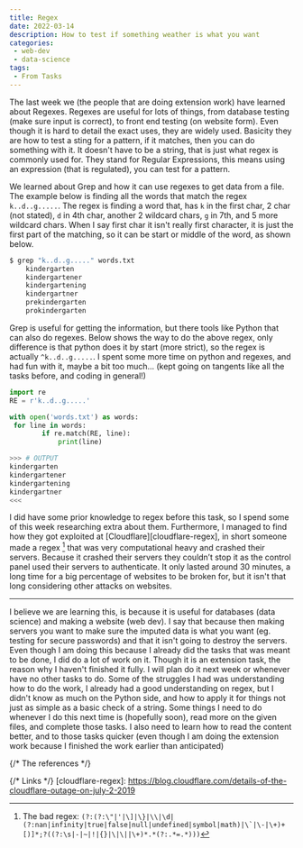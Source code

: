 ```yaml
---
title: Regex
date: 2022-03-14
description: How to test if something weather is what you want
categories:
 - web-dev
 - data-science
tags:
 - From Tasks
---
```


The last week we (the people that are doing extension work) have learned about Regexes. Regexes are useful for lots of things, from database testing (make sure input is correct), to front end testing (on website form). Even though it is hard to detail the exact uses, they are widely used. Basicity they are how to test a sting for a pattern, if it matches, then you can do something with it. It doesn't have to be a string, that is just what regex is commonly used for. They stand for Regular Expressions, this means using an expression (that is regulated), you can test for a pattern.

We learned about Grep and how it can use regexes to get data from a file. The example below is finding all the words that match the regex `k..d..g.....`. The regex is finding a word that, has `k` in the first char, 2 char (not stated), `d` in 4th char, another 2 wildcard chars, `g` in 7th, and 5 more wildcard chars. When I say first char it isn't really first character, it is just the first part of the matching, so it can be start or middle of the word, as shown below.

```bash
$ grep "k..d..g....." words.txt
    kindergarten
    kindergartener
    kindergartening
    kindergartner
    prekindergarten
    prokindergarten
```

Grep is useful for getting the information, but there tools like Python that can also do regexes. Below shows the way to do the above regex, only difference is that python does it by start (more strict), so the regex is actually `^k..d..g.....`. I spent some more time on python and regexes, and had fun with it, maybe a bit too much... (kept going on tangents like all the tasks before, and coding in general!)

```python
import re
RE = r'k..d..g.....'

with open('words.txt') as words:
 for line in words:
        if re.match(RE, line):
            print(line)

>>> # OUTPUT
kindergarten
kindergartener
kindergartening
kindergartner
<<<
```

I did have some prior knowledge to regex before this task, so I spend some of this week researching extra about them. Furthermore, I managed to find how they got exploited at [Cloudflare][cloudflare-regex], in short someone made a regex [^1] that was very computational heavy and crashed their servers. Because it crashed their servers they couldn’t stop it as the control panel used their servers to authenticate. It only lasted around 30 minutes, a long time for a big percentage of websites to be broken for, but it isn't that long considering other attacks on websites.

---

I believe we are learning this, is because it is useful for databases (data science) and making a website (web dev). I say that because then making servers you want to make sure the imputed data is what you want (eg. testing for secure passwords) and that it isn't going to destroy the servers. Even though I am doing this because I already did the tasks that was meant to be done, I did do a lot of work on it. Though it is an extension task, the reason why I haven't finished it fully. I will plan do it next week or whenever have no other tasks to do. Some of the struggles I had was understanding how to do the work, I already had a good understanding on regex, but I didn't know as much on the Python side, and how to apply it for things not just as simple as a basic check of a string. Some things I need to do whenever I do this next time is (hopefully soon), read more on the given files, and complete those tasks. I also need to learn how to read the content better, and to those tasks quicker (even though I am doing the extension work because I finished the work earlier than anticipated)

{/* The references */}
[^1]: The bad regex: `` (?:(?:\"|'|\]|\}|\\|\d|(?:nan|infinity|true|false|null|undefined|symbol|math)|\`|\-|\+)+[)]*;?((?:\s|-|~|!|{}|\|\||\+)*.*(?:.*=.*))) ``

{/* Links */}
[cloudflare-regex]: https://blog.cloudflare.com/details-of-the-cloudflare-outage-on-july-2-2019
